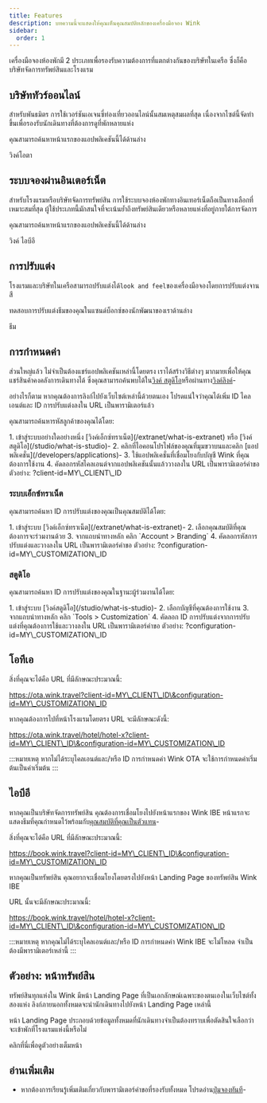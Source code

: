 ```yaml
---
title: Features
description: บทความนี้จะแสดงให้คุณเห็นคุณสมบัติหลักของเครื่องมือจอง Wink
sidebar:
  order: 1
---
```


เครื่องมือจองห้องพักมี 2 ประเภทเพื่อรองรับความต้องการที่แตกต่างกันของบริษัทในเครือ ซึ่งก็คือบริษัทจัดการทรัพย์สินและโรงแรม

## บริษัททัวร์ออนไลน์

สำหรับพันธมิตร การใช้เวอร์ชันเอเจนซี่ท่องเที่ยวออนไลน์นั้นสมเหตุสมผลที่สุด เนื่องจากไซต์นี้จัดทำขึ้นเพื่อรองรับนักเดินทางที่ต้องการดูที่พักหลายแห่ง

คุณสามารถค้นหาหน้าแรกของแอปพลิเคชันนี้ได้ด้านล่าง

<LinkButton href="https://ota.wink.travel/home" variant="secondary" icon="external" target="_blank">
  วิงค์โอตา
</LinkButton>


## ระบบจองผ่านอินเตอร์เน็ต

สำหรับโรงแรมหรือบริษัทจัดการทรัพย์สิน การใช้ระบบจองห้องพักทางอินเทอร์เน็ตถือเป็นทางเลือกที่เหมาะสมที่สุด ผู้ใช้ประเภทนี้มักสนใจที่จะเน้นย้ำถึงทรัพย์สินเดียวหรือหลายแห่งที่อยู่ภายใต้การจัดการ

คุณสามารถค้นหาหน้าแรกของแอปพลิเคชันนี้ได้ด้านล่าง

<LinkButton href="https://book.wink.travel/home?client-id=client-1∓configuration-id=d906a163-5cee-4198-a170-2bedf2407f5f" variant="secondary" icon="external" target="_blank">
  วิงค์ ไอบีอี
</LinkButton>


## การปรับแต่ง

โรงแรมและบริษัทในเครือสามารถปรับแต่งได้`look and feel`ของเครื่องมือจองโดยการปรับแต่งจานสี

ทดสอบการปรับแต่งธีมของคุณในแซนด์บ็อกซ์ของนักพัฒนาของเราด้านล่าง

<LinkButton href="https://docs.wink.travel/web-component" variant="secondary" icon="external" target="_blank">
  ธีม
</LinkButton>


## การกำหนดค่า

ส่วนใหญ่แล้ว ไม่จำเป็นต้องแชร์แอปพลิเคชันเหล่านี้โดยตรง เราได้สร้างวิธีต่างๆ มากมายเพื่อให้คุณแชร์สินค้าคงคลังการเดินทางได้ ซึ่งคุณสามารถค้นพบได้ใน[วิงค์ สตูดิโอ](/studio/what-is-studio)หรือผ่านทาง[วิงค์ลิงค์](/link-manager/wink-links)-

อย่างไรก็ตาม หากคุณต้องการลิงก์ไปยังเว็บไซต์เหล่านี้ด้วยตนเอง โปรดแน่ใจว่าคุณได้เพิ่ม ID ไคลเอนต์และ ID การปรับแต่งลงใน URL เป็นพารามิเตอร์แล้ว

คุณสามารถค้นหารหัสลูกค้าของคุณได้โดย:

<Steps>
  1. เข้าสู่ระบบอย่างใดอย่างหนึ่ง [วิงค์เอ็กซ์ทราเน็ต](/extranet/what-is-extranet) หรือ [วิงค์ สตูดิโอ](/studio/what-is-studio)-
  2. คลิกที่ไอคอนโปรไฟล์ของคุณที่มุมขวาบนและคลิก [แอปพลิเคชั่น](/developers/applications)-
  3. ใช้แอปพลิเคชั่นที่เชื่อมโยงกับบัญชี Wink ที่คุณต้องการใช้งาน
  4. คัดลอกรหัสไคลเอนต์จากแอปพลิเคชันนั้นแล้ววางลงใน URL เป็นพารามิเตอร์คำขอ ตัวอย่าง: ?client-id=MY\_CLIENT\_ID
</Steps>


### ระบบเอ็กซ์ทราเน็ต

คุณสามารถค้นหา ID การปรับแต่งของคุณเป็นคุณสมบัติได้โดย:

<Steps>
  1. เข้าสู่ระบบ [วิงค์เอ็กซ์ทราเน็ต](/extranet/what-is-extranet)-
  2. เลือกคุณสมบัติที่คุณต้องการจะร่วมงานด้วย
  3. จากแถบนำทางหลัก คลิก `Account > Branding`
  4. คัดลอกรหัสการปรับแต่งและวางลงใน URL เป็นพารามิเตอร์คำขอ ตัวอย่าง: ?configuration-id=MY\_CUSTOMIZATION\_ID
</Steps>


### สตูดิโอ

คุณสามารถค้นหา ID การปรับแต่งของคุณในฐานะผู้ร่วมงานได้โดย:

<Steps>
  1. เข้าสู่ระบบ [วิงค์สตูดิโอ](/studio/what-is-studio)-
  2. เลือกบัญชีที่คุณต้องการใช้งาน
  3. จากแถบนำทางหลัก คลิก `Tools > Customization`
  4. คัดลอก ID การปรับแต่งจากการปรับแต่งที่คุณต้องการใช้และวางลงใน URL เป็นพารามิเตอร์คำขอ ตัวอย่าง: ?configuration-id=MY\_CUSTOMIZATION\_ID
</Steps>


## โอทีเอ

สิ่งที่คุณจะได้คือ URL ที่มีลักษณะประมาณนี้:

https://ota.wink.travel?client-id=MY\_CLIENT\_ID\&configuration-id=MY\_CUSTOMIZATION\_ID

หากคุณต้องการไปที่หน้าโรงแรมโดยตรง URL จะมีลักษณะดังนี้:

https://ota.wink.travel/hotel/hotel-x?client-id=MY\_CLIENT\_ID\&configuration-id=MY\_CUSTOMIZATION\_ID

:::หมายเหตุ
หากไม่ได้ระบุไคลเอนต์และ/หรือ ID การกำหนดค่า Wink OTA จะใช้การกำหนดค่าเริ่มต้นเป็นค่าเริ่มต้น
:::

## ไอบีอี

หากคุณเป็นบริษัทจัดการทรัพย์สิน คุณต้องการเชื่อมโยงไปยังหน้าแรกของ Wink IBE หน้าแรกจะแสดงธีมที่คุณกำหนดไว้พร้อมกับ[คุณสมบัติที่คุณเป็นตัวแทน](/studio/agency-representation)-

สิ่งที่คุณจะได้คือ URL ที่มีลักษณะประมาณนี้:

https://book.wink.travel?client-id=MY\_CLIENT\_ID\&configuration-id=MY\_CUSTOMIZATION\_ID

หากคุณเป็นทรัพย์สิน คุณอยากจะเชื่อมโยงโดยตรงไปยังหน้า Landing Page ของทรัพย์สิน Wink IBE

URL นั้นจะมีลักษณะประมาณนี้:

https://book.wink.travel/hotel/hotel-x?client-id=MY\_CLIENT\_ID\&configuration-id=MY\_CUSTOMIZATION\_ID

:::หมายเหตุ
หากคุณไม่ได้ระบุไคลเอนต์และ/หรือ ID การกำหนดค่า Wink IBE จะไม่โหลด จำเป็นต้องมีพารามิเตอร์เหล่านี้
:::

## ตัวอย่าง: หน้าทรัพย์สิน

ทรัพย์สินทุกแห่งใน Wink มีหน้า Landing Page ที่เป็นเอกลักษณ์เฉพาะของตนเองในเว็บไซต์ทั้งสองแห่ง ลิงก์ภายนอกทั้งหมดจะนำนักเดินทางไปยังหน้า Landing Page เหล่านี้

หน้า Landing Page ประกอบด้วยข้อมูลทั้งหมดที่นักเดินทางจำเป็นต้องทราบเพื่อตัดสินใจเลือกว่าจะเข้าพักที่โรงแรมแห่งนี้หรือไม่

<LinkButton href="https://res.cloudinary.com/traveliko/image/upload/v1725851770/academy/hotel-sensai.jpg" variant="secondary" icon="external" target="_blank">
  คลิกที่นี่เพื่อดูตัวอย่างเต็มหน้า
</LinkButton>


## อ่านเพิ่มเติม

* หากต้องการเรียนรู้เพิ่มเติมเกี่ยวกับพารามิเตอร์คำขอที่รองรับทั้งหมด โปรดอ่าน[ปุ่มจองทันที](/guides/the-book-now-button)-

